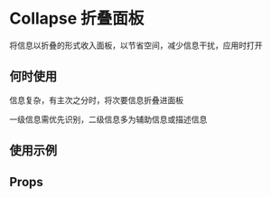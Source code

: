 # Collapse 折叠面板

将信息以折叠的形式收入面板，以节省空间，减少信息干扰，应用时打开

## 何时使用

信息复杂，有主次之分时，将次要信息折叠进面板

一级信息需优先识别，二级信息多为辅助信息或描述信息

## 使用示例

<!-- Inject Stories -->

## Props

<!-- Inject Props -->
